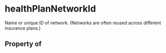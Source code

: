 # healthPlanNetworkId

Name or unique ID of network. (Networks are often reused across different insurance plans.)

## Property of



